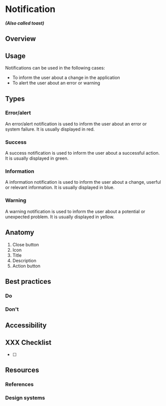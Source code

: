 # Notification
***(Also called toast)***

## Overview

## Usage

Notifications can be used in the following cases:
- To inform the user about a change in the application
- To alert the user about an error or warning

## Types

### Error/alert

An error/alert notification is used to inform the user about an error or system failure. It is usually displayed in red.

### Success

A success notification is used to inform the user about a successful action. It is usually displayed in green.

### Information

A information notification is used to inform the user about a change, userful or relevant information. It is usually displayed in blue.

### Warning

A warning notification is used to inform the user about a potential or unexpected problem. It is usually displayed in yellow.

## Anatomy

1. Close button
2. Icon
3. Title
4. Description
5. Action button

## Best practices

### Do

### Don't


## Accessibility


## XXX Checklist

- [ ]

## Resources

### References

### Design systems
